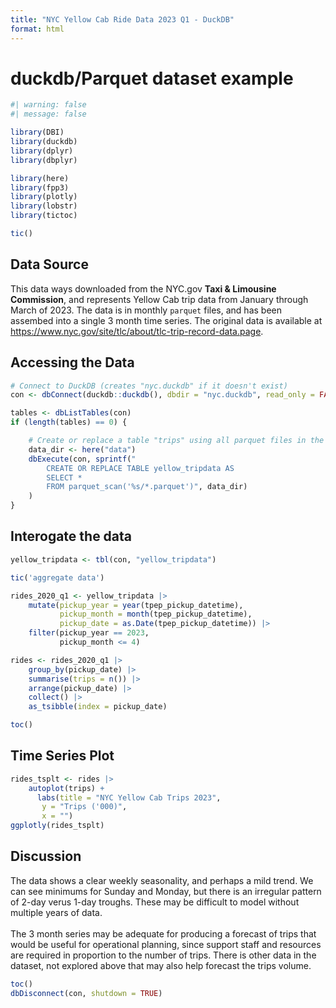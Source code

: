 ```yaml
---
title: "NYC Yellow Cab Ride Data 2023 Q1 - DuckDB"
format: html
---
```


# duckdb/Parquet dataset example

```r
#| warning: false
#| message: false

library(DBI)
library(duckdb)
library(dplyr)
library(dbplyr)

library(here)
library(fpp3)
library(plotly)
library(lobstr)
library(tictoc)

tic()
```

## Data Source

This data ways downloaded from the NYC.gov **Taxi & Limousine Commission**, and represents Yellow Cab trip data from January through March of 2023. The data is in monthly `parquet` files, and has been assembed into a single 3 month time series. The original data is available at <https://www.nyc.gov/site/tlc/about/tlc-trip-record-data.page>.

## Accessing the Data



```r
# Connect to DuckDB (creates "nyc.duckdb" if it doesn't exist)
con <- dbConnect(duckdb::duckdb(), dbdir = "nyc.duckdb", read_only = FALSE)

tables <- dbListTables(con)
if (length(tables) == 0) {

    # Create or replace a table "trips" using all parquet files in the directory
    data_dir <- here("data")
    dbExecute(con, sprintf("
        CREATE OR REPLACE TABLE yellow_tripdata AS
        SELECT *
        FROM parquet_scan('%s/*.parquet')", data_dir)
    )
}
```

## Interogate the data

```r
yellow_tripdata <- tbl(con, "yellow_tripdata")
```


```r
tic('aggregate data')

rides_2020_q1 <- yellow_tripdata |> 
    mutate(pickup_year = year(tpep_pickup_datetime),
           pickup_month = month(tpep_pickup_datetime),
           pickup_date = as.Date(tpep_pickup_datetime)) |> 
    filter(pickup_year == 2023, 
           pickup_month <= 4) 
```

```r
rides <- rides_2020_q1 |> 
    group_by(pickup_date) |> 
    summarise(trips = n()) |> 
    arrange(pickup_date) |> 
    collect() |> 
    as_tsibble(index = pickup_date)
```
```r
toc()
```


## Time Series Plot

```r
rides_tsplt <- rides |> 
    autoplot(trips) +
      labs(title = "NYC Yellow Cab Trips 2023",
       y = "Trips ('000)",
       x = "")
ggplotly(rides_tsplt)
```

## Discussion

The data shows a clear weekly seasonality, and perhaps a mild trend. We can see minimums for Sunday and Monday, but there is an irregular pattern of 2-day verus 1-day troughs. These may be difficult to model without multiple years of data.\
\
The 3 month series may be adequate for producing a forecast of trips that would be useful for operational planning, since support staff and resources are required in proportion to the number of trips. There is other data in the dataset, not explored above that may also help forecast the trips volume.

```r
toc()
dbDisconnect(con, shutdown = TRUE)
```
